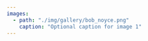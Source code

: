 ```yaml
---
images:
  - path: "./img/gallery/bob_noyce.png"
    caption: "Optional caption for image 1"
---
```

